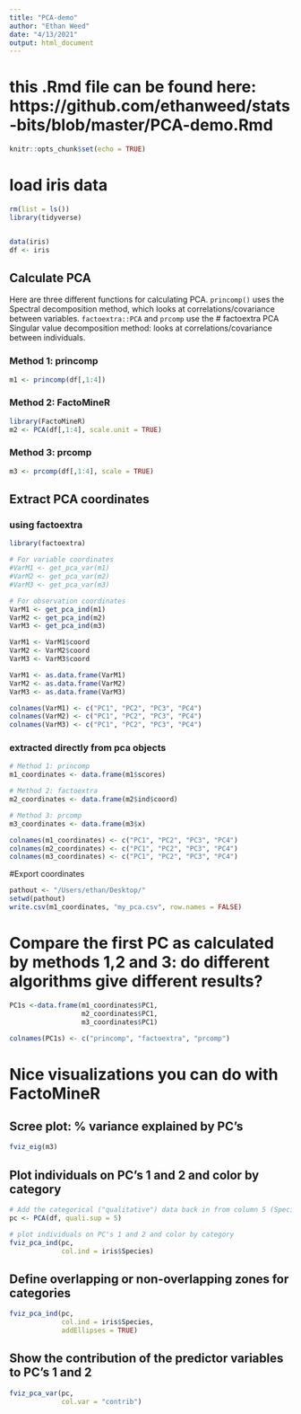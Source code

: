```yaml
---
title: "PCA-demo"
author: "Ethan Weed"
date: "4/13/2021"
output: html_document
---
```


# this .Rmd file can be found here: https://github.com/ethanweed/stats-bits/blob/master/PCA-demo.Rmd

```r
knitr::opts_chunk$set(echo = TRUE)
```

# load iris data
```r
rm(list = ls())
library(tidyverse)


data(iris)
df <- iris
```
## Calculate PCA

Here are three different functions for calculating PCA. ``princomp()`` uses the Spectral decomposition method, which looks at correlations/covariance between variables. ``factoextra::PCA`` and ``prcomp`` use the # factoextra PCA Singular value decomposition method: looks at correlations/covariance between individuals.

### Method 1: princomp
```r
m1 <- princomp(df[,1:4])
```

### Method 2: FactoMineR
```r
library(FactoMineR)
m2 <- PCA(df[,1:4], scale.unit = TRUE)
```

### Method 3: prcomp
```r
m3 <- prcomp(df[,1:4], scale = TRUE)
```

## Extract PCA coordinates

### using factoextra
```r
library(factoextra)

# For variable coordinates
#VarM1 <- get_pca_var(m1)
#VarM2 <- get_pca_var(m2)
#VarM3 <- get_pca_var(m3)

# For observation coordinates
VarM1 <- get_pca_ind(m1)
VarM2 <- get_pca_ind(m2)
VarM3 <- get_pca_ind(m3)

VarM1 <- VarM1$coord
VarM2 <- VarM2$coord
VarM3 <- VarM3$coord

VarM1 <- as.data.frame(VarM1)
VarM2 <- as.data.frame(VarM2)
VarM3 <- as.data.frame(VarM3)

colnames(VarM1) <- c("PC1", "PC2", "PC3", "PC4")
colnames(VarM2) <- c("PC1", "PC2", "PC3", "PC4")
colnames(VarM3) <- c("PC1", "PC2", "PC3", "PC4")
```

### extracted directly from pca objects
```r
# Method 1: princomp
m1_coordinates <- data.frame(m1$scores)

# Method 2: factoextra
m2_coordinates <- data.frame(m2$ind$coord)

# Method 3: prcomp
m3_coordinates <- data.frame(m3$x)

colnames(m1_coordinates) <- c("PC1", "PC2", "PC3", "PC4")
colnames(m2_coordinates) <- c("PC1", "PC2", "PC3", "PC4")
colnames(m3_coordinates) <- c("PC1", "PC2", "PC3", "PC4")
```


#Export coordinates
```r
pathout <- "/Users/ethan/Desktop/"
setwd(pathout)
write.csv(m1_coordinates, "my_pca.csv", row.names = FALSE)
```


# Compare the first PC as calculated by methods 1,2 and 3: do different algorithms give different results?
```r
PC1s <-data.frame(m1_coordinates$PC1, 
                  m2_coordinates$PC1, 
                  m3_coordinates$PC1)

colnames(PC1s) <- c("princomp", "factoextra", "prcomp")
```


# Nice visualizations you can do with FactoMineR

## Scree plot: % variance explained by PC's
```r
fviz_eig(m3)
```


## Plot individuals on PC's 1 and 2 and color by category
```r
# Add the categorical ("qualitative") data back in from column 5 (Species)
pc <- PCA(df, quali.sup = 5)

# plot individuals on PC's 1 and 2 and color by category
fviz_pca_ind(pc,
             col.ind = iris$Species)
```

## Define overlapping or non-overlapping zones for categories
```r
fviz_pca_ind(pc,
             col.ind = iris$Species,
             addEllipses = TRUE)
```


## Show the contribution of the predictor variables to PC's 1 and 2
```r
fviz_pca_var(pc,
             col.var = "contrib")
```

